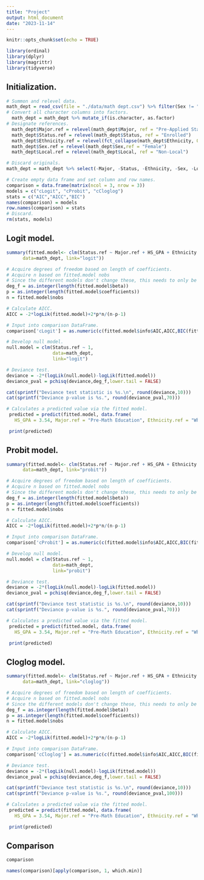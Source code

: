 ```yaml
---
title: "Project"
output: html_document
date: "2023-11-14"
---
```


```r
knitr::opts_chunk$set(echo = TRUE)
```

```r
library(ordinal)
library(dplyr)
library(magrittr)
library(tidyverse)
```

## Initialization.

```r
# Summon and relevel data.
math_dept = read_csv(file = "./data/math dept.csv") %>% filter(Sex != "Unknown")
# Convert all character columns into factors.
  math_dept = math_dept %>% mutate_if(is.character, as.factor)
# Designate references.
  math_dept$Major.ref = relevel(math_dept$Major, ref = "Pre-Applied Statistics")
  math_dept$Status.ref = relevel(math_dept$Status, ref = "Enrolled")
  math_dept$Ethnicity.ref = relevel(fct_collapse(math_dept$Ethnicity, Other = c("Unknown","Two or More Races","Visa Non-U.S.")), ref = "White")
  math_dept$Sex.ref = relevel(math_dept$Sex,ref = "Female")
  math_dept$Local.ref = relevel(math_dept$Local, ref = "Non-Local")

# Discard originals.
math_dept = math_dept %>% select(-Major, -Status, -Ethnicity, -Sex, -Local)
```

```r
# Create empty data frame and set column and row names.
comparison = data.frame(matrix(ncol = 3, nrow = 3))
models = c("cLogit", "cProbit", "cCloglog")
stats = c("AIC","AICC","BIC")
names(comparison) = models
row.names(comparison) = stats
# Discard.
rm(stats, models)
```

## Logit model.

```r
summary(fitted.model<- clm(Status.ref ~ Major.ref + HS_GPA + Ethnicity.ref + Sex.ref + Local.ref,
      data=math_dept, link="logit"))

# Acquire degrees of freedom based on length of coefficients.
# Acquire n based on fitted.model nobs
# Since the different models don't change these, this needs to only be done once.
deg_f = as.integer(length(fitted.model$beta)) 
p = as.integer(length(fitted.model$coefficients))
n = fitted.model$nobs
```

```r
# Calculate AICC.
AICC = -2*logLik(fitted.model)+2*p*n/(n-p-1)

# Input into comparison DataFrame.
comparison['cLogit'] = as.numeric(c(fitted.model$info$AIC,AICC,BIC(fitted.model)))

# Develop null model.
null.model = clm(Status.ref ~ 1, 
                 data=math_dept, 
                 link="logit")

# Deviance test.
deviance = -2*(logLik(null.model)-logLik(fitted.model))
deviance_pval = pchisq(deviance,deg_f,lower.tail = FALSE)

cat(sprintf("Deviance test statistic is %s.\n", round(deviance,10)))
cat(sprintf("Deviance p-value is %s.", round(deviance_pval,70)))
```

```r
# Calculates a predicted value via the fitted model.
 predicted = predict(fitted.model, data.frame(
   HS_GPA = 3.54, Major.ref = "Pre-Math Education", Ethnicity.ref = "White", Sex.ref = "Female", Local.ref = "Non-Local"), type="prob")

 print(predicted)
```

## Probit model.

```r
summary(fitted.model<- clm(Status.ref ~ Major.ref + HS_GPA + Ethnicity.ref + Sex.ref + Local.ref,
      data=math_dept, link="probit"))

# Acquire degrees of freedom based on length of coefficients.
# Acquire n based on fitted.model nobs
# Since the different models don't change these, this needs to only be done once.
deg_f = as.integer(length(fitted.model$beta)) 
p = as.integer(length(fitted.model$coefficients))
n = fitted.model$nobs
```

```r
# Calculate AICC.
AICC = -2*logLik(fitted.model)+2*p*n/(n-p-1)

# Input into comparison DataFrame.
comparison['cProbit'] = as.numeric(c(fitted.model$info$AIC,AICC,BIC(fitted.model)))

# Develop null model.
null.model = clm(Status.ref ~ 1, 
                 data=math_dept, 
                 link="probit")

# Deviance test.
deviance = -2*(logLik(null.model)-logLik(fitted.model))
deviance_pval = pchisq(deviance,deg_f,lower.tail = FALSE)

cat(sprintf("Deviance test statistic is %s.\n", round(deviance,10)))
cat(sprintf("Deviance p-value is %s.", round(deviance_pval,70)))
```

```r
# Calculates a predicted value via the fitted model.
 predicted = predict(fitted.model, data.frame(
   HS_GPA = 3.54, Major.ref = "Pre-Math Education", Ethnicity.ref = "White", Sex.ref = "Female", Local.ref = "Non-Local"), type="prob")

 print(predicted)
```

## Cloglog model.

```r
summary(fitted.model<- clm(Status.ref ~ Major.ref + HS_GPA + Ethnicity.ref + Sex.ref + Local.ref,
      data=math_dept, link="cloglog"))

# Acquire degrees of freedom based on length of coefficients.
# Acquire n based on fitted.model nobs
# Since the different models don't change these, this needs to only be done once.
deg_f = as.integer(length(fitted.model$beta)) 
p = as.integer(length(fitted.model$coefficients))
n = fitted.model$nobs
```

```r
# Calculate AICC.
AICC = -2*logLik(fitted.model)+2*p*n/(n-p-1)

# Input into comparison DataFrame.
comparison['cCloglog'] = as.numeric(c(fitted.model$info$AIC,AICC,BIC(fitted.model)))

# Deviance test.
deviance = -2*(logLik(null.model)-logLik(fitted.model))
deviance_pval = pchisq(deviance,deg_f,lower.tail = FALSE)

cat(sprintf("Deviance test statistic is %s.\n", round(deviance,10)))
cat(sprintf("Deviance p-value is %s.", round(deviance_pval,100)))
```

```r
# Calculates a predicted value via the fitted model.
 predicted = predict(fitted.model, data.frame(
   HS_GPA = 3.54, Major.ref = "Pre-Math Education", Ethnicity.ref = "White", Sex.ref = "Female", Local.ref = "Non-Local"), type="prob")

 print(predicted)
```

## Comparison

```r
comparison

names(comparison)[apply(comparison, 1, which.min)]
```

